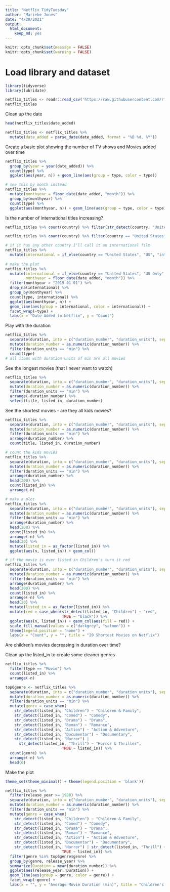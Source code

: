 ```yaml
---
title: "Netflix TidyTuesday"
author: "Marieke Jones"
date: "4/20/2021"
output: 
  html_document:
    keep_md: yes
---
```



```r
knitr::opts_chunk$set(message = FALSE)
knitr::opts_chunk$set(warning = FALSE)
```

# Load library and dataset

```r
library(tidyverse)
library(lubridate)

netflix_titles <- readr::read_csv('https://raw.githubusercontent.com/rfordatascience/tidytuesday/master/data/2021/2021-04-20/netflix_titles.csv')
netflix_titles
```

Clean up the date
```r
head(netflix_titles$date_added)

netflix_titles <- netflix_titles %>%
  mutate(date_added = parse_date(date_added, format = "%B %d, %Y"))
```

Create a basic plot showing the number of TV shows and Movies added over time

```r
netflix_titles %>%
  group_by(year = year(date_added)) %>%
  count(type) %>%
  ggplot(aes(year, n)) + geom_line(aes(group = type, color = type))

# see this by month instead
netflix_titles %>%
  mutate(monthyear = floor_date(date_added, "month")) %>% 
  group_by(monthyear) %>%
  count(type) %>%
  ggplot(aes(monthyear, n)) + geom_line(aes(group = type, color = type))
```

Is the number of international titles increasing?

```r
netflix_titles %>% count(country) %>% filter(str_detect(country, "United States"))

netflix_titles %>% count(country) %>% filter(country == "United States")

# if it has any other country I'll call it an international film
netflix_titles %>% 
  mutate(international = if_else(country == "United States", "US", "international")) %>% count(international)
         
# make the plot
netflix_titles %>% 
  mutate(international = if_else(country == "United States", "US Only", "International"),
         monthyear = floor_date(date_added, "month")) %>%
  filter(monthyear > "2015-01-01") %>%
  drop_na(international) %>%
  group_by(monthyear) %>%
  count(type, international) %>%
  ggplot(aes(monthyear, n)) + 
  geom_line(aes(group = international, color = international)) + 
  facet_wrap(~type) +
  labs(x = "Date Added to Netflix", y = "Count")
```

Play with the duration

```r
netflix_titles %>%
  separate(duration, into = c("duration_number", "duration_units"), sep = " ") %>%
  mutate(duration_number = as.numeric(duration_number)) %>%
  filter(duration_units == "min") %>%
  count(type)
# all items with duration units of min are all movies
```

See the longest movies (that I never want to watch)

```r
netflix_titles %>%
  separate(duration, into = c("duration_number", "duration_units"), sep = " ") %>%
  mutate(duration_number = as.numeric(duration_number)) %>%
  filter(duration_units == "min") %>%
  arrange(-duration_number) %>%
  select(title, listed_in, duration_number)
```

See the shortest movies - are they all kids movies?

```r
netflix_titles %>%
  separate(duration, into = c("duration_number", "duration_units"), sep = " ") %>%
  mutate(duration_number = as.numeric(duration_number)) %>%
  filter(duration_units == "min") %>%
  arrange(duration_number) %>%
  count(title, listed_in, duration_number)

# count the kids movies
netflix_titles %>%
  separate(duration, into = c("duration_number", "duration_units"), sep = " ") %>%
  mutate(duration_number = as.numeric(duration_number)) %>%
  filter(duration_units == "min") %>%
  arrange(duration_number) %>%
  head(200) %>%
  count(listed_in) %>%
  arrange(-n)

# make a plot
netflix_titles %>%
  separate(duration, into = c("duration_number", "duration_units"), sep = " ") %>%
  mutate(duration_number = as.numeric(duration_number)) %>%
  filter(duration_units == "min") %>%
  arrange(duration_number) %>%
  head(200) %>%
  count(listed_in) %>%
  arrange(-n) %>%
  head(20) %>%
  mutate(listed_in = as_factor(listed_in)) %>%
  ggplot(aes(n, listed_in)) + geom_col()

# if the movie is ever listed in Children's turn it red
netflix_titles %>%
  separate(duration, into = c("duration_number", "duration_units"), sep = " ") %>%
  mutate(duration_number = as.numeric(duration_number)) %>%
  filter(duration_units == "min") %>%
  arrange(duration_number) %>%
  head(200) %>%
  count(listed_in) %>%
  arrange(-n) %>%
  head(20) %>%
  mutate(listed_in = as_factor(listed_in)) %>%
  mutate(red = case_when(str_detect(listed_in, "Children") ~ "red",
                         TRUE ~ "black")) %>%
  ggplot(aes(n, listed_in)) + geom_col(aes(fill = red)) +
  scale_fill_manual(values = c("darkgrey", "salmon")) +
  theme(legend.position = "none") +
  labs(x = "Count", y = "", title = "20 Shortest Movies on Netflix")
```

Are children's movies decreasing in duration over time?

Clean up the listed_in to create some cleaner genres

```r
netflix_titles %>% 
  filter(type == "Movie") %>%
  count(listed_in) %>% 
  arrange(-n)

top6genre <- netflix_titles %>%
  separate(duration, into = c("duration_number", "duration_units"), sep = " ") %>%
  mutate(duration_number = as.numeric(duration_number)) %>%
  filter(duration_units == "min") %>%
  mutate(genre = case_when(
    str_detect(listed_in, "Children") ~ "Children & Family",
    str_detect(listed_in, "Comed") ~ "Comedy",
    str_detect(listed_in, "Drama") ~ "Drama",
    str_detect(listed_in, "Roman") ~ "Romance",
    str_detect(listed_in, "Action") ~ "Action & Adventure",
    str_detect(listed_in, "Documentar") ~ "Documentary",
    str_detect(listed_in, "Horror") | 
      str_detect(listed_in, "Thrill") ~ "Horror & Thriller",
                         TRUE ~ listed_in)) %>%
  count(genre) %>%
  arrange(-n) %>%
  head(6)
```

Make the plot
```r
theme_set(theme_minimal() + theme(legend.position = 'blank'))

netflix_titles %>%
  filter(release_year >= 1980) %>%
  separate(duration, into = c("duration_number", "duration_units"), sep = " ") %>%
  mutate(duration_number = as.numeric(duration_number)) %>%
  filter(duration_units == "min") %>%
  mutate(genre = case_when(
    str_detect(listed_in, "Children") ~ "Children & Family",
    str_detect(listed_in, "Comed") ~ "Comedy",
    str_detect(listed_in, "Drama") ~ "Drama",
    str_detect(listed_in, "Roman") ~ "Romance",
    str_detect(listed_in, "Action") ~ "Action & Adventure",
    str_detect(listed_in, "Documentar") ~ "Documentary",
    str_detect(listed_in, "Horror") | str_detect(listed_in, "Thrill") ~ "Horror & Thriller",
                         TRUE ~ listed_in)) %>%
  filter(genre %in% top6genre$genre) %>%
  group_by(genre, release_year) %>%
  summarize(Duration = mean(duration_number)) %>%
  ggplot(aes(release_year, Duration)) + 
  geom_line(aes(group = genre, color = genre)) +
  facet_wrap(~genre) +
  labs(x = "", y = "Average Movie Duration (min)", title = "Children's movies and Dramas decrease in duration over time")
```

